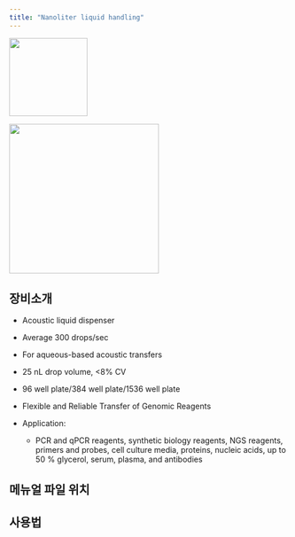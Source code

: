 ```yaml
---
title: "Nanoliter liquid handling"
---
```


![](images/paste-42.png){width="141"}

![](images/paste-51.png){width="270"}

## 장비소개

-   Acoustic liquid dispenser

-   Average 300 drops/sec

-   For aqueous-based acoustic transfers

-   25 nL drop volume, \<8% CV

-   96 well plate/384 well plate/1536 well plate

-   Flexible and Reliable Transfer of Genomic Reagents

-   Application:

    -   PCR and qPCR reagents, synthetic biology reagents, NGS reagents, primers and probes, cell culture media, proteins, nucleic acids, up to 50 % glycerol, serum, plasma, and antibodies

## 메뉴얼 파일 위치

## 사용법